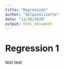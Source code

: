```yaml
---
title: "Regression"
author: "delpinolisette"
date: "11/26/2020"
output: html_document
---
```


# Regression 1
test test
